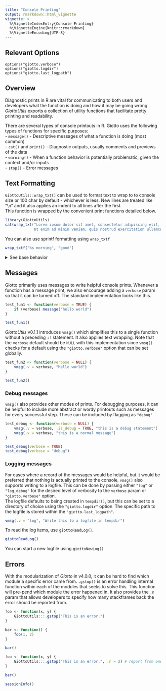 ```yaml
---
title: "Console Printing"
output: rmarkdown::html_vignette
vignette: >
  %\VignetteIndexEntry{Console Printing}
  %\VignetteEngine{knitr::rmarkdown}
  %\VignetteEncoding{UTF-8}
---
```


## Relevant Options
```
options("giotto.verbose")
options("giotto.logdir")
options("giotto.last_logpath")
```


## Overview

Diagnostic prints in R are vital for communicating to both users and developers what the function is doing and how it may be going wrong. *GiottoUtils* exports a collection of utility functions that facilitate pretty printing and readability.

There are several types of console printouts in R. Giotto uses the following types of functions for specific purposes:\
- `message()` - Descriptive messages of what a function is doing (most common)\
- `cat()` and `print()` - Diagnostic outputs, usually comments and previews of the data\
- `warning()` - When a function behavior is potentially problematic, given the context and/or inputs\
- `stop()` - Error messages

## Text Formatting

`GiottoUtils::wrap_txt()` can be used to format text to wrap to to console size
or 100 char by default - whichever is less. New lines are treated like "\\n" and
it also applies an indent to all lines after the first.\
This function is wrapped by the convenient print functions detailed below.\
```r
library(GiottoUtils)
cat(wrap_txt("Lorem ipsum dolor sit amet, consectetur adipiscing elit, sed do eiusmod tempor incididunt ut labore et dolore magna aliqua.
             Ut enim ad minim veniam, quis nostrud exercitation ullamco laboris nisi ut aliquip ex ea commodo consequat."))
```

You can also use sprintf formatting using `wrap_txtf`
```r
wrap_txtf("%s morning", "good")
```

<details> <summary>See base behavior</summary>
Base functions for console prints lack text wrapping. Linebreaks also require usage of "\\n" to be formatted as expected.

```r
# Code formatting causes "    " to be added the next line
cat("Lorem ipsum dolor sit amet, consectetur adipiscing elit, sed do eiusmod tempor incididunt ut labore et dolore magna aliqua.
    Ut enim ad minim veniam, quis nostrud exercitation ullamco laboris nisi ut aliquip ex ea commodo consequat.")

# Using \n instead
cat("Lorem ipsum dolor sit amet, consectetur adipiscing elit, sed do eiusmod tempor incididunt ut labore et dolore magna aliqua.\nUt enim ad minim veniam, quis nostrud exercitation ullamco laboris nisi ut aliquip ex ea commodo consequat.")
```
</details>


## Messages
Giotto primarily uses messages to write helpful console prints.
Whenever a function has a message print, we also encourage adding a `verbose`
param so that it can be turned off. The standard implementation looks like this.
```r
test_fun1 <- function(verbose = TRUE) {
    if (verbose) message("hello world")
}

test_fun1()
```

*GiottoUtils* v0.1.1 introduces `vmsg()` which simplifies this to a single
function without a preceding `if` statement. It also applies text wrapping.
Note that the `verbose` default should be `NULL` with this implementation since
`vmsg()` checks for a default using the `"giotto.verbose"` option that can be
set globally.
``` r
test_fun2 <- function(verbose = NULL) {
    vmsg(.v = verbose, "hello world")
}

test_fun2()
```

### Debug messages

`vmsg()` also provides other modes of prints. For debugging purposes, it can
be helpful to include more abstract or wordy printouts such as messages for
every successful step. These can be included by flagging as `"debug"`
```r
test_debug <- function(verbose = NULL) {
    vmsg(.v = verbose, .is_debug = TRUE, "this is a debug statement")
    vmsg(.v = verbose, "this is a normal message")
}

test_debug(verbose = TRUE)
test_debug(verbose = "debug")
```

### Logging messages

For cases where a record of the messages would be helpful, but it would be
preferred that nothing is actually printed to the console, `vmsg()` also supports
writing to a logfile. This can be done by passing either `"log"` or `"log_debug"`
for the desired level of verbosity to the `verbose` param or `"giotto.verbose"`
option.\
The logfile defaults to being created in `tempdir()`, but this can be set to a
directory of choice using the `"giotto.logdir"` option. The specific path to
the logfile is stored within the `"giotto.last_logpath"`.
```r
vmsg(.v = "log", "Write this to a logfile in tempdir")
```

To read the log items, use `giottoReadLog()`.
```r
giottoReadLog()
```

You can start a new logfile using `giottoNewLog()`


## Errors
With the modularization of *Giotto* in v4.0.0, it can be hard to find which
module a specific error came from. `.gstop()` is an error handling internal
function within each of the modules that seeks to solve this.
This function will pre-pend which module the error happened in. It also
provides the `.n` param that allows developers to specify how many stackframes
back the error should be reported from.
```r
foo <- function(x, y) {
    GiottoUtils:::.gstop("This is an error.")
}

bar <- function() {
    foo(1, 2)
}

bar()

foo <- function(x, y) {
    GiottoUtils:::.gstop("This is an error.", .n = 2) # report from one stackframe back
}

bar()
```


```r
sessionInfo()
```


